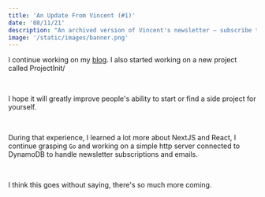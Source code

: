 ```yaml
---
title: 'An Update From Vincent (#1)'
date: '08/11/21'
description: "An archived version of Vincent's newsletter – subscribe to get early access."
image: '/static/images/banner.png'
---
```


<GlobalWrapper>

<SectionWrapper title="update one, what am I doing">

I continue working on my [blog](vincentarlou.com).
I also started working on a new project called ProjectInit/

<br />

I hope it will greatly improve people's ability to start or find a side project for
yourself.

<br />

During that experience, I learned a lot more about NextJS and React, I continue grasping
`Go` and working on a simple http server connected to DynamoDB to handle newsletter
subscriptions and emails.

<br />

I think this goes without saying, there's so much more coming.

</SectionWrapper>

</GlobalWrapper>
